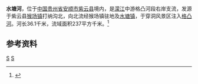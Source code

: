 {{Infobox River
  | river_name      = 水塘河
  | image_name      = 
  | image_size      = 
  | caption         = 
  | origin          = [[贵州省|贵州省]][[紫云县|紫云县]][[猴场镇_(紫云县)|猴场镇]]打纳沟北
  | mouth           = 贵州省紫云县穿洞风景区[[濛江|格凸河]]
  | basin_countries = {{PRC}}
  | length          = 36.1 km
  | elevation       = 
  | mouth_elevation = 
  | discharge       =
  | watershed       = 237 km<sup>2</sup>
}}
'''水塘河'''，位于[[中国|中国]][[贵州省|贵州省]][[安顺市|安顺市]][[紫云县|紫云县]]境内，是[[濛江|濛江]]中游格凸河段右岸支流，发源于紫云县[[猴场镇_(紫云县)|猴场镇]]打纳沟北，向北流经猴场镇驻地及[[水塘镇_(紫云县)|水塘镇]]，于穿洞风景区注入[[濛江|格凸河]]。河长36.1千米，流域面积237平方千米。<ref name="中国河湖大典">{{cite book zh |author=《[[中国河湖大典|中国河湖大典]]》编纂委员会 |title=《中国河湖大典·珠江卷》 |format=M |edition=1 |location=北京 |publisher=中国水利水电出版社 |date=2013年1月 |pages=63页 |id= ISBN 978-7-5170-0561-2}}</ref>

==参考资料==
{{reflist}}

[[Category:紅水河水系|S]]
[[Category:贵州河流|S]]